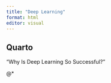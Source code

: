 ```yaml
---
title: "Deep Learning"
format: html
editor: visual
---
```


## Quarto

"Why Is Deep Learning So Successful?"

:::{.nocite}
@*
:::
